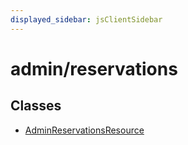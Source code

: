 ```yaml
---
displayed_sidebar: jsClientSidebar
---
```



# admin/reservations

## Classes

- [AdminReservationsResource](../admin_reservations/classes/admin_reservations.AdminReservationsResource.mdx)
